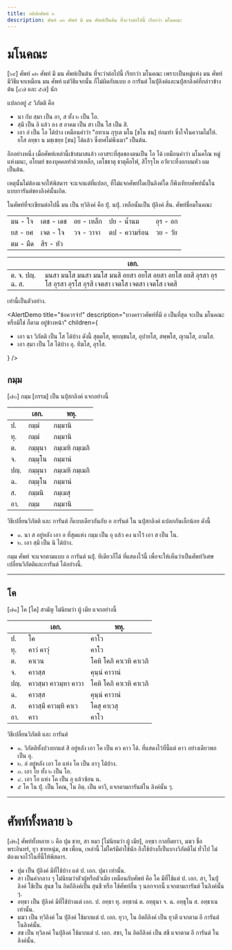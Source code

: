 ```yaml
---
title: กติปยศัพท์ ๒
description: ศัพท์ ๑๒ ศัพท์ มี มน ศัพท์เป็นต้น ที่จะว่าต่อไปนี้ เรียกว่า มโนคณะ
---
```



# มโนคณะ

[๖๙] ศัพท์ ๑๒ ศัพท์ มี มน ศัพท์เป็นต้น ที่จะว่าต่อไปนี้ เรียกว่า มโนคณะ เพราะเป็นหมู่แห่ง มน ศัพท์ มีวิธีแจกเหมือน มน ศัพท์
แต่วิธีแจกนั้น ก็ไม่ผิดกับแบบ อ การันต์ ในปุํลิงค์และนปุํสกลิงค์ที่กล่าวข้างต้น [๔๗ และ ๕๗] นัก

แปลกอยู่ ๕ วิภัตติ คือ

- นา กับ สฺมา เป็น อา, ส ทั้ง ๒ เป็น โอ.
- สฺมึ เป็น อิ แล้ว ลง ส อาคม เป็น สา เป็น โส เป็น สิ.
- เอา อํ เป็น โอ ได้บ้าง เหมือนคำว่า "อทาเน กุรุเต มโน [ชโน ชน] ย่อมทำ ซึ่งใจในความไม่ให้.
  ยโส ลทฺธา น มชฺเชยฺย [ชน] ได้แล้ว ซึ่งยศไม่พึงเมา" เป็นต้น.

อีกอย่างหนึ่ง เมื่อศัพท์เหล่านี้เข้าสมาสแล้ว เอาสระที่สุดของตนเป็น โอ ได้ เหมือนคำว่า มโนคโณ หมู่แห่งมนะ, อโยมยํ ของบุคคลทำด้วยเหล็ก, เตโชธาตุ ธาตุคือไฟ, สิโรรุโห อวัยวะที่งอกบนหัว ผม เป็นต้น.

เหตุนั้นไม่ต้องแจกให้พิสดาร จะแจกแต่ที่แปลก, ที่ไม่แจกศัพท์ใดเป็นลิงค์ใด ก็พึงเทียบศัพท์นั้นใน แบบการันต์ของลิงค์นั้นเถิด.

ในศัพท์ที่จะเขียนต่อไปนี้ มน เป็น ทฺวิลิงค์ คือ ปุํ. นปุํ. เหลือนั้นเป็น ปุํลิงค์ สิ้น.
ศัพท์ชื่อมโนคณะ

|          |           |            |               |          |
| -------- | --------- | ---------- | ------------- | -------- |
| มน - ใจ  | เตช - เดช | อย - เหล็ก | ปย - น้ำนม    | อุร - อก |
| ยส - ยศ  | เจต - ใจ  | วจ - วาจา  | ตป - ความร้อน | วย - วัย |
| ตม - มืด | สิร - หัว |            |               |          |

|                  | เอก.                                                                                                          |
| ---------------- | ------------------------------------------------------------------------------------------------------------- |
| ต. จ. ปญฺ. ฉ. ส. | มนสา มนโส มนสา มนโส มนสิ อยสา อยโส อยสา อยโส อยสิ อุรสา อุรโส อุรสา อุรโส อุรสิ เจตสา เจตโส เจตสา เจตโส เจตสิ |

เท่านี้เป็นตัวอย่าง.

<AlertDemo
  title="ข้อควรจำ!"
  description="บางคราวศัพท์ที่มี อ เป็นที่สุด จะเป็น มโนคณะ หรือมิใช่ ก็ตาม อยู่ข้างหน้า"
  children={
    <ul>
      <li>
        เอา นา วิภัตติ เป็น โส ได้บ้าง ดังนี้ สุตฺตโส, พฺยญฺชนโส, อุปายโส,
        สพฺพโส, ญานโส, ถามโส.
      </li>
      <li>เอา สฺมา เป็น โส ได้บ้าง อุ. ทีฆโส, อุรโส.</li>
    </ul>
  }
/>

## กมฺม

[๗๐] กมฺม [กรรม] เป็น นปุํสกลิงค์ แจกอย่างนี้

|      | เอก.    | พหุ.            |
| ---- | ------- | --------------- |
| ป.   | กมฺมํ   | กมฺมานิ         |
| ทุ.  | กมฺมํ   | กมฺมานิ         |
| ต.   | กมฺมุนา | กมฺเมหิ กมฺเมภิ |
| จ.   | กมฺมุโน | กมฺมานํ         |
| ปญฺ. | กมฺมุนา | กมฺเมหิ กมฺเมภิ |
| ฉ.   | กมฺมุโน | กมฺมานํ         |
| ส.   | กมฺมนิ  | กมฺเมสุ         |
| อา.  | กมฺม    | กมฺมานิ         |

วิธีเปลี่ยนวิภัตติ และ การันต์ ก็แบบเดียวกันกับ อ การันต์ ใน นปุํสกลิงค์ แปลกกันเล็กน้อย ดังนี้

- ๑. นา ส อยู่หลัง เอา อ ที่สุดแห่ง กมฺม เป็น อุ แล้ว คง นาไว้ เอา ส เป็น โน.
- ๒. เอา สฺมึ เป็น นิ ได้บ้าง.

กมฺม ศัพท์ จะแจกตามแบบ อ การันต์ นปุํ. ทีเดียวก็ได้ ที่แสดงไว้นี้ เพื่อจะให้เห็นว่าเป็นศัพท์วิเศษ เปลี่ยนวิภัตติและการันต์ ได้อย่างนี้.

---

## โค

[๗๑] โค [โค] สามัญ ไม่นิยมว่า ผู้ เมีย แจกอย่างนี้

|      | เอก.                 | พหุ.                    |
| ---- | -------------------- | ----------------------- |
| ป.   | โค                   | คาโว                    |
| ทุ.  | คาวํ คาวุํ           | คาโว                    |
| ต.   | คาเวน                | โคหิ โคภิ คาเวหิ คาเวภิ |
| จ.   | คาวสฺส               | คุนฺนํ คาวานํ           |
| ปญฺ. | คาวสฺมา คาวมฺหา คาวา | โคหิ โคภิ คาเวหิ คาเวภิ |
| ฉ.   | คาวสฺส               | คุนฺนํ คาวานํ           |
| ส.   | คาวสฺมึ คาวมฺหิ คาเว | โคสุ คาเวสุ             |
| อา.  | คาว                  | คาโว                    |

วิธีเปลี่ยนวิภัตติ และ การันต์

- ๑. วิภัตติทั้งปวงยกแต่ สิ อยู่หลัง เอา โค เป็น คว คาว ได้. ที่แสดงไว้ที่นี้แต่ คาว อย่างเดียวพอเป็น อุ.
- ๒. อํ อยู่หลัง เอา โอ แห่ง โค เป็น อาวุ ได้บ้าง.
- ๓. เอา โย ทั้ง ๒ เป็น โอ.
- ๔. เอา โอ แห่ง โค เป็น อุ แล้วซ้อน น.
- ๕ โค ใน ปุํ. เป็น โคณ, ใน อิตฺ. เป็น คาวี, แจกตามการันต์ใน ลิงค์นั้น ๆ.

---

# ศัพท์ทั้งหลาย ๖

[๗๒] ศัพท์ทั้งหลาย ๖ คือ ปุม ชาย, สา หมา [ไม่นิยมว่า ผู้ เมีย], อทฺธา กาลยืดยาว, มฆว ชื่อพระอินทร์, ยุว ชายหนุ่ม, สข เพื่อน, เหล่านี้ ไม่ใคร่มีคำใช้นัก ถึงใช้บ้างก็เป็นบางวิภัตติไม่ ทั่วไป ไม่ต้องแจกไว้ในที่นี้ให้พิสดาร.

- ปุม เป็น ปุํลิงค์ มีที่ใช้บ้าง แต่ ป. เอก. ปุมา เท่านั้น.
- สา เป็นคำกลาง ๆ ไม่นิยมว่าตัวผู้หรือตัวเมีย เหมือนกับศัพท์ คือ โค มีที่ใช้แต่ ป. เอก. สา, ในปุํลิงค์ ใช้เป็น สุนข ใน อิตถีลิงค์เป็น สุนขี หรือ ใช้ศัพท์อื่น ๆ นอกจากนี้ แจกตามการันต์ ในลิงค์นั้น ๆ.
- อทฺธา เป็น ปุํลิงค์ มีที่ใช้บ้างแต่ เอก. ป. อทฺธา ทุ. อทฺธานํ ต. อทฺธุนา จ. ฉ. อทฺธุโน ส. อทฺธาเน เท่านั้น.
- มฆว เป็น ทฺวิลิงค์ ใน ปุํลิงค์ ใช้มากแต่ ป. เอก. ยุวา, ใน อิตถีลิงค์ เป็น ยุวตี แจกตาม อี การันต์ ในลิงค์นั้น.
- สข เป็น ทฺวิลงค์ ในปุํลิงค์ ใช้มากแต่ ป. เอก. สขา, ใน อิตถีลิงค์ เป็น สขี แจกตาม อี การันต์ ในลิงค์นั้น.
